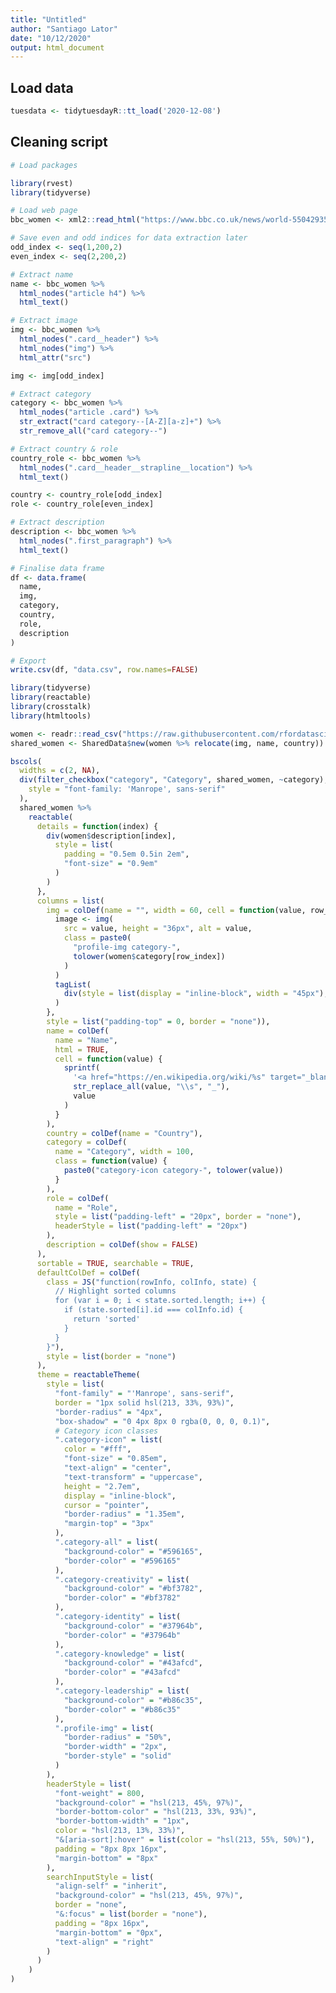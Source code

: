 ```yaml
---
title: "Untitled"
author: "Santiago Lator"
date: "10/12/2020"
output: html_document
---
```


## Load data

```r
tuesdata <- tidytuesdayR::tt_load('2020-12-08')

```

## Cleaning script

```r

# Load packages

library(rvest)
library(tidyverse)

# Load web page
bbc_women <- xml2::read_html("https://www.bbc.co.uk/news/world-55042935")

# Save even and odd indices for data extraction later
odd_index <- seq(1,200,2)
even_index <- seq(2,200,2)

# Extract name
name <- bbc_women %>% 
  html_nodes("article h4") %>% 
  html_text()

# Extract image
img <- bbc_women %>% 
  html_nodes(".card__header") %>% 
  html_nodes("img") %>% 
  html_attr("src")

img <- img[odd_index]

# Extract category
category <- bbc_women %>% 
  html_nodes("article .card") %>% 
  str_extract("card category--[A-Z][a-z]+") %>% 
  str_remove_all("card category--")

# Extract country & role
country_role <- bbc_women %>% 
  html_nodes(".card__header__strapline__location") %>% 
  html_text()

country <- country_role[odd_index]
role <- country_role[even_index]

# Extract description
description <- bbc_women %>% 
  html_nodes(".first_paragraph") %>% 
  html_text()

# Finalise data frame
df <- data.frame(
  name,
  img,
  category,
  country,
  role,
  description
)

# Export
write.csv(df, "data.csv", row.names=FALSE)
```

```r
library(tidyverse)
library(reactable)
library(crosstalk)
library(htmltools)

women <- readr::read_csv("https://raw.githubusercontent.com/rfordatascience/tidytuesday/master/data/2020/2020-12-08/women.csv")
shared_women <- SharedData$new(women %>% relocate(img, name, country))

bscols(
  widths = c(2, NA),
  div(filter_checkbox("category", "Category", shared_women, ~category),
    style = "font-family: 'Manrope', sans-serif"
  ),
  shared_women %>%
    reactable(
      details = function(index) {
        div(women$description[index],
          style = list(
            padding = "0.5em 0.5in 2em",
            "font-size" = "0.9em"
          )
        )
      },
      columns = list(
        img = colDef(name = "", width = 60, cell = function(value, row_index) {
          image <- img(
            src = value, height = "36px", alt = value,
            class = paste0(
              "profile-img category-",
              tolower(women$category[row_index])
            )
          )
          tagList(
            div(style = list(display = "inline-block", width = "45px"), image),
          )
        },
        style = list("padding-top" = 0, border = "none")),
        name = colDef(
          name = "Name",
          html = TRUE,
          cell = function(value) {
            sprintf(
              '<a href="https://en.wikipedia.org/wiki/%s" target="_blank">%s</a>',
              str_replace_all(value, "\\s", "_"),
              value
            )
          }
        ),
        country = colDef(name = "Country"),
        category = colDef(
          name = "Category", width = 100,
          class = function(value) {
            paste0("category-icon category-", tolower(value))
          }
        ),
        role = colDef(
          name = "Role",
          style = list("padding-left" = "20px", border = "none"),
          headerStyle = list("padding-left" = "20px")
        ),
        description = colDef(show = FALSE)
      ),
      sortable = TRUE, searchable = TRUE,
      defaultColDef = colDef(
        class = JS("function(rowInfo, colInfo, state) {
          // Highlight sorted columns
          for (var i = 0; i < state.sorted.length; i++) {
            if (state.sorted[i].id === colInfo.id) {
              return 'sorted'
            }
          }
        }"),
        style = list(border = "none")
      ),
      theme = reactableTheme(
        style = list(
          "font-family" = "'Manrope', sans-serif",
          border = "1px solid hsl(213, 33%, 93%)",
          "border-radius" = "4px",
          "box-shadow" = "0 4px 8px 0 rgba(0, 0, 0, 0.1)",
          # Category icon classes
          ".category-icon" = list(
            color = "#fff",
            "font-size" = "0.85em",
            "text-align" = "center",
            "text-transform" = "uppercase",
            height = "2.7em",
            display = "inline-block",
            cursor = "pointer",
            "border-radius" = "1.35em",
            "margin-top" = "3px"
          ),
          ".category-all" = list(
            "background-color" = "#596165",
            "border-color" = "#596165"
          ),
          ".category-creativity" = list(
            "background-color" = "#bf3782",
            "border-color" = "#bf3782"
          ),
          ".category-identity" = list(
            "background-color" = "#37964b",
            "border-color" = "#37964b"
          ),
          ".category-knowledge" = list(
            "background-color" = "#43afcd",
            "border-color" = "#43afcd"
          ),
          ".category-leadership" = list(
            "background-color" = "#b86c35",
            "border-color" = "#b86c35"
          ),
          ".profile-img" = list(
            "border-radius" = "50%",
            "border-width" = "2px",
            "border-style" = "solid"
          )
        ),
        headerStyle = list(
          "font-weight" = 800,
          "background-color" = "hsl(213, 45%, 97%)",
          "border-bottom-color" = "hsl(213, 33%, 93%)",
          "border-bottom-width" = "1px",
          color = "hsl(213, 13%, 33%)",
          "&[aria-sort]:hover" = list(color = "hsl(213, 55%, 50%)"),
          padding = "8px 8px 16px",
          "margin-bottom" = "8px"
        ),
        searchInputStyle = list(
          "align-self" = "inherit",
          "background-color" = "hsl(213, 45%, 97%)",
          border = "none",
          "&:focus" = list(border = "none"),
          padding = "8px 16px",
          "margin-bottom" = "0px",
          "text-align" = "right"
        )
      )
    )
)
```
